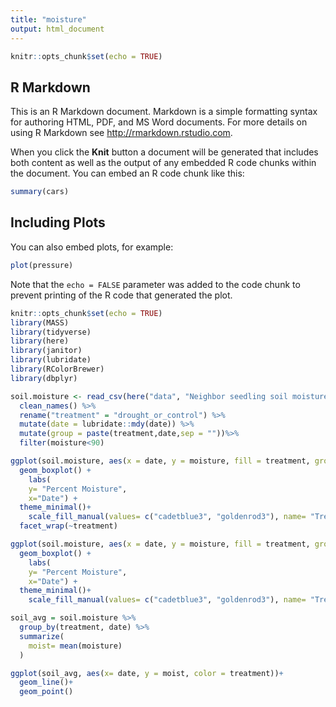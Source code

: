 ```yaml
---
title: "moisture"
output: html_document
---
```


```r
knitr::opts_chunk$set(echo = TRUE)
```

## R Markdown

This is an R Markdown document. Markdown is a simple formatting syntax for authoring HTML, PDF, and MS Word documents. For more details on using R Markdown see <http://rmarkdown.rstudio.com>.

When you click the **Knit** button a document will be generated that includes both content as well as the output of any embedded R code chunks within the document. You can embed an R code chunk like this:

```r
summary(cars)
```

## Including Plots

You can also embed plots, for example:

```r
plot(pressure)
```

Note that the `echo = FALSE` parameter was added to the code chunk to prevent printing of the R code that generated the plot.
```r
knitr::opts_chunk$set(echo = TRUE)
library(MASS)
library(tidyverse)
library(here)
library(janitor)
library(lubridate)
library(RColorBrewer)
library(dbplyr)

```

```r
soil.moisture <- read_csv(here("data", "Neighbor seedling soil moisture total.csv")) %>% 
  clean_names() %>%
  rename("treatment" = "drought_or_control") %>% 
  mutate(date = lubridate::mdy(date)) %>%
  mutate(group = paste(treatment,date,sep = ""))%>%
  filter(moisture<90)

ggplot(soil.moisture, aes(x = date, y = moisture, fill = treatment, group = group)) +
  geom_boxplot() +
    labs(
    y= "Percent Moisture",
    x="Date") +
  theme_minimal()+
    scale_fill_manual(values= c("cadetblue3", "goldenrod3"), name= "Treatment", labels= c("Control", "Droughted")) +
  facet_wrap(~treatment)

ggplot(soil.moisture, aes(x = date, y = moisture, fill = treatment, group = group)) +
  geom_boxplot() +
    labs(
    y= "Percent Moisture",
    x="Date") +
  theme_minimal()+
    scale_fill_manual(values= c("cadetblue3", "goldenrod3"), name= "Treatment", labels= c("Control", "Droughted")) 

soil_avg = soil.moisture %>% 
  group_by(treatment, date) %>% 
  summarize(
    moist= mean(moisture)
  )

ggplot(soil_avg, aes(x= date, y = moist, color = treatment))+
  geom_line()+
  geom_point()

```

